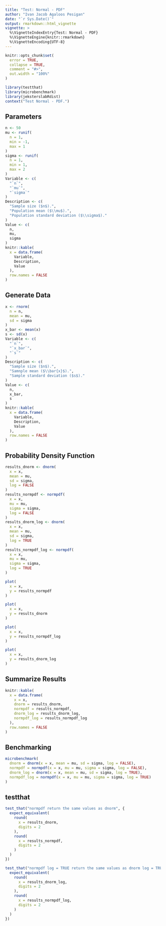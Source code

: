 ```yaml
---
title: "Test: Normal - PDF"
author: "Ivan Jacob Agaloos Pesigan"
date: "`r Sys.Date()`"
output: rmarkdown::html_vignette
vignette: >
  %\VignetteIndexEntry{Test: Normal - PDF}
  %\VignetteEngine{knitr::rmarkdown}
  %\VignetteEncoding{UTF-8}
---
```



```r
knitr::opts_chunk$set(
  error = TRUE,
  collapse = TRUE,
  comment = "#>",
  out.width = "100%"
)
```



```r
library(testthat)
library(microbenchmark)
library(jeksterslabRdist)
context("Test Normal - PDF.")
```


## Parameters


```r
n <- 50
mu <- runif(
  n = 1,
  min = -1,
  max = 1
)
sigma <- runif(
  n = 1,
  min = 1,
  max = 2
)
Variable <- c(
  "`n`",
  "`mu`",
  "`sigma`"
)
Description <- c(
  "Sample size ($n$).",
  "Population mean ($\\mu$).",
  "Population standard deviation ($\\sigma$)."
)
Value <- c(
  n,
  mu,
  sigma
)
knitr::kable(
  x = data.frame(
    Variable,
    Description,
    Value
  ),
  row.names = FALSE
)
```


## Generate Data


```r
x <- rnorm(
  n = n,
  mean = mu,
  sd = sigma
)
x_bar <- mean(x)
s <- sd(x)
Variable <- c(
  "`n`",
  "`x_bar`",
  "`s`"
)
Description <- c(
  "Sample size ($n$).",
  "Samnple mean ($\\bar{x}$).",
  "Sample standard deviation ($s$)."
)
Value <- c(
  n,
  x_bar,
  s
)
knitr::kable(
  x = data.frame(
    Variable,
    Description,
    Value
  ),
  row.names = FALSE
)
```

## Probability Density Function


```r
results_dnorm <- dnorm(
  x = x,
  mean = mu,
  sd = sigma,
  log = FALSE
)
results_normpdf <- normpdf(
  x = x,
  mu = mu,
  sigma = sigma,
  log = FALSE
)
results_dnorm_log <- dnorm(
  x = x,
  mean = mu,
  sd = sigma,
  log = TRUE
)
results_normpdf_log <- normpdf(
  x = x,
  mu = mu,
  sigma = sigma,
  log = TRUE
)
```



```r
plot(
  x = x,
  y = results_normpdf
)
```



```r
plot(
  x = x,
  y = results_dnorm
)
```



```r
plot(
  x = x,
  y = results_normpdf_log
)
```



```r
plot(
  x = x,
  y = results_dnorm_log
)
```


## Summarize Results


```r
knitr::kable(
  x = data.frame(
    x = x,
    dnorm = results_dnorm,
    normpdf = results_normpdf,
    dnorm_log = results_dnorm_log,
    normpdf_log = results_normpdf_log
  ),
  row.names = FALSE
)
```


## Benchmarking


```r
microbenchmark(
  dnorm = dnorm(x = x, mean = mu, sd = sigma, log = FALSE),
  normpdf = normpdf(x = x, mu = mu, sigma = sigma, log = FALSE),
  dnorm_log = dnorm(x = x, mean = mu, sd = sigma, log = TRUE),
  normpdf_log = normpdf(x = x, mu = mu, sigma = sigma, log = TRUE)
)
```


## testthat


```r
test_that("normpdf return the same values as dnorm", {
  expect_equivalent(
    round(
      x = results_dnorm,
      digits = 2
    ),
    round(
      x = results_normpdf,
      digits = 2
    )
  )
})
```



```r
test_that("normpdf log = TRUE return the same values as dnorm log = TRUE", {
  expect_equivalent(
    round(
      x = results_dnorm_log,
      digits = 2
    ),
    round(
      x = results_normpdf_log,
      digits = 2
    )
  )
})
```


